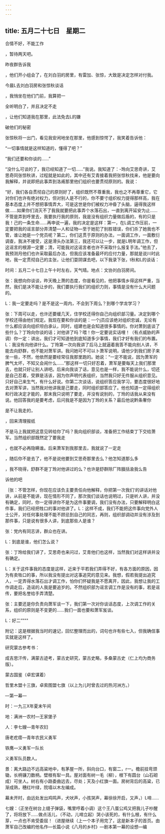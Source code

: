 ```yaml
---
---
---
```

title: 五月二十七日　星期二
---




合情不好，不能工作

，暂待两天吧。

昨夜群告诉我

，他们开小组会了，在刘白羽的房里，有雷加、张惊，大致是决定怎样对付我。

今晨L去刘白羽房和张惊秋谈话

，我悄坐在他们门前，我算把一

全听明白了，并且决定不走

，让他们知道我在那里，此法免去L的嫌

破他们的秘密

张惊秋将一出门，看见我安闲地坐在那里，他感到惊愕了，我笑着告诉他：

“一切事情就是这样知道的，懂得了吧？”

“我们还要和你谈的……”

“没什么可谈的了，我已经知道了一切……”我说。我知道了：-玲向艾思奇讲，艾思奇同张惊秋讲，过程就是如此的，其中还有艾青接着我把张惊秋找来，他是要向我解释，并说即把此事弄到洛甫那里他们组织也要贯彻原则的。我说：

“好，我们各自贯彻自己的原则好了，组织既然不尊重我，我也之不再尊重它，它对你们也许有绝对权力，但对别人是不行的，你不要寸组织权力提得那样高，我在基本态度上并不想把事情弄大，可是这世是你们被权力冲昏了头脑，逼得我这样做……如果你们消灭不了我我就要把此事弄个水落石出，一直到离开延安为止……不管是弄到呼里去，我要执行我的原则，我是没有组织力量做后盾的，有的只是我！己的一条生命……再申说一遍，我的决定是这样：第一，在L调工作压前，一定要把我的谣言部分弄清楚―人和证物―至于她犯了别胜错误，你们杀了她我也不管，谁让她是一个党员呢？第二，你们这贯于原则的办法，一面调工作，一面敷衍调查，我决不接受，这是滑头办法第三，我还可以让一步，就是L明年调工作，但这谣言的根源一定要；清，可能我对这谣言者也许不采取什么报复手法。”他去了，我预测月他们也许采取最后办法，但我应该准备最坏的应付力量，那就是说川时此地，我一定贯彻自己的主张，让他们耍阴谋去吧，以下我录下张，t秋和L的谈话：

时间：五月二十七日上午十时左右，天气晴。地点：文协刘白羽房间。

张：我想向你谈谈，昨天晚上萧的态度，你是看见的，他把事情乡得这样严重，当然，我们是决不能让步的，我们要执行我们的组织力则，事情是没有什么大问题的。

L：我一定要走吗？是不是这一周内，不会到下周么？到哪个学龙学习？

张：下周可以走，也许还要缓几天，住学校还得你自己向组织部习量。决定到哪个学校还得由他们规定。我现在要和你谈的是：一个j员应该绝对组织忠诚，无论有什么都应该向组织坦白承认，同时，组建也是会知道很多事情的。你对萧到底谈了些什么？丁玲向你谈的话；对他讲了吗？喂！你一定要说实话哩！（有点威胁的声调）你一定：讲出，我们才可知道他到底知道多少事情，我们才好有我们的布置。L：我没有向他讲什么。丁玲第一次向我讲了后马上就逼着我答不能向别人讲，不能去向舒群，也不能对萧军讲。我问她可不可以卜萧军说明，请他少到我们房子来坐一些，不然，他依然是要经常往我那里跑的。她说：“一定不能说，因为萧军的脾气太坏，不知又会闹什么……”那这样一切只好忍着，萧军是要每天上我们那里去，也就只好让别人讲吧。后来向我谈了话，意见也是一样，我不能说什么，切还是自己忍着，受罪是活该，因为你声明代表组织，当然我只好无件服从组织意见。只好自己来生气，有什么好说。你第二次谈话，说组织答应我学习，要态度很好地去对萧军讲，当然我对他讲我是己要走，同时组织部答应了。他也知道一定得组织和行政决定才能的，那末我只说明了要走，并没有说别的，丁玲的话我从来没有说。他回答我的是要考虑，后问我是不是因为丁玲的关系？最后他说黔条奢你

是不让我走的，

，回来清理报纸

不是马上我就把这意见转给你了吗？我向组织部谈，准备把工作结束丁下交给萧军。当然组织部既然定了要我走

，也就不必再隐瞒谁。后来萧军到我那里去，我就说了一定走

，随后你不是去了，他不是说他要到艾思奇那里去么？他怎知道那么多

，我不晓得，舒群不是丁玲对他讲过的么？也许是舒群除厂阵腼括渝我么告

诉他的吧

｛张：不管怎样，你现在应该负主要责任向他解释，你把第一次我们‘的讲话对他讲，从前是不能讲，现在情形不同了，那次我们谈话也说明过，只是听人讲，并没有确定，同时，你一定得讲你不是为这件事要调，我们没有办法，只要解释明白这件事，我们已经把牲口的事对他讲了。L：这样不成，我们不能把这件事向党外人士公开，对任何事处理不能不顾忌到自己的同志，再则，组织部调动并没有涉及到那件事，只是说有很多人讲，到底那些人是谁？

张：党内有同志讲，群众也在讲。

L：到底是谁，他们怎么说？

张：丁玲给我们讲了，艾思奇也来问过，艾青他们也这样，当然我们对这样讲并没有确定。

L：关于这件事我的态度是这样，近来于平若我们弄得不好，有各方面的原因，因为有卖牲口的事，所以我没有提出对这事追究的意见来。我想，假若我提出追究人，一定弄得水落石出才调工作，怕你们怀疑我是不愿离开，因此，我想让我的工作调走后，造谣的人我是要追岁的。不然组织部为谣言调工作是没有的事，若是谣传，要把名誉给手弄清楚。

张：主要还是你负责向萧军谈一下，我们第一次对你谈话态度，上次调工作的关系，组织的原则是不变更的……我们一面也要和萧军岌谈。

L：好二”"""

附记：这是根据我当时的速记，回忆整理而出的，词句也许有些七入，但我确信事实就是这样了。

研究蒙古参考书：

成吉思汗传，满蒙古迹考，蒙古史研究，蒙古史略，多桑蒙古史（仁上均为商务版）。

蒙古国鉴（卓宏谋着）

哲里木盟十三旗，卓索图盟七旗（以上为儿时曾去过的热河洲方。）

―第一幕―

时：一九三X年夏末午间

地：满洲一农村―王家堡子

人：李七嫂―青年农妇

唐老疙瘩―青年农民义勇军

铁鹰―义勇军一队长

义勇军队员数人。

景：离大路边不远高粱地中，有茅屋一所，斜向台口，有窗二，r一。檐前挂弯颈锄，长柄镰刀数柄。壁根有犁一具。屋对面有树一毛（柳），根下有圆台（山石砌成）可坐人。树右有小路委曲远去，尽处；天及小红旗一面。房树背后的高粱，已渐成熟，穗红叶绿，院墙以木左编成。

幕未开时，由远处发出鸡鸣声，犬吠声，小孩哭声，幕徐徐开启，又声，）L啼……

七嫂：（正坐在树台上缝子弹袋，嘴里哼着小调）这个王八蛋公鸡又把我儿子吵醒了，将将放下……做点活儿，（不动，儿啼立起）哭小该死的，有什么根，有什么芽，一点也不肯受委屈！（进屋继续（上一个本子用完了，这是新本子的首页。由萧军自己改编的他名作―长篇小说《八月的乡村》―剧本第一幕的设想―编